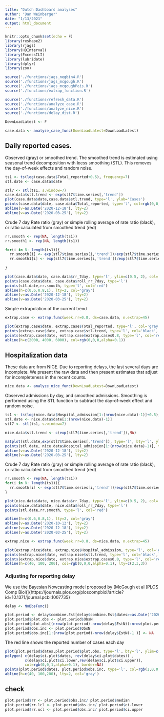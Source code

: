 ```yaml
---
title: "Dutch Dashboard analyses"
author: "Dan Weinberger"
date: "1/13/2021"
output: html_document
---
```


```r
knitr::opts_chunk$set(echo = F)
library(reshape2)
library(rjags)
library(HDInterval)
library(ExcessILI)
library(lubridate)
library(dplyr)
library(zoo)

source('./functions/jags_negbin4.R')
source('./functions/jags_mcgough.R')
source('./functions/jags_mcgoughPois.R')
source('./functions/extrap_function.R')

source('./functions/refresh_data.R')
source('./functions/analyze_case.R')
source('./functions/analyze_nice.R')
source('./functions/delay_dist.R')

DownLoadLatest <- F
```

```r
case.data <- analyze_case_func(DownLoadLatest=DownLoadLatest)
```

## Daily reported cases. 
Observed (gray) or smoothed  trend. The smoothed trend is estimated using seasonal trend decomposition with loess smoothing (STL). This removes the day-of-week effects and random noise.

```r
ts1 <- ts(log(case.data$Total_reported+0.5), frequency=7)
stl.date <- case.data$date

stl7 <- stl(ts1, s.window=7)
case.data$stl.trend <- exp(stl7$time.series[,'trend'])
plot(case.data$date,case.data$stl.trend, type='l', ylab='Cases')
points(case.data$date, case.data$Total_reported, type='l', col=rgb(0,0,0,alpha=0.2))
abline(v=as.Date('2020-12-18'), lty=2)
abline(v=as.Date('2020-03-25'), lty=2)
```

Crude 7 day Rate ratio (gray) or simple rolling average of rate ratio (black), or ratio calculated from smoothed trend (red)

```r
rr.smooth <- rep(NA, length(ts1))
rr.smooth1 <- rep(NA, length(ts1))

for(i in 8: length(ts1)){
  rr.smooth[i] <- exp(stl7$time.series[i,'trend'])/exp(stl7$time.series[i-7,'trend'])
  rr.smooth1[i] <- exp(stl7$time.series[i,'trend'])/exp(stl7$time.series[i-1,'trend'])
  
}

plot(case.data$date, case.data$rr_7day, type='l', ylim=c(0.5, 2), col='gray', ylab='7 Day RR cases', bty='l')
points(case.data$date, case.data$roll_rr_7day, type='l')
points(stl.date,rr.smooth, type='l', col='red')
abline(h=c(0.6,0.8,1), lty=2, col='gray')
abline(v=as.Date('2020-12-18'), lty=2)
abline(v=as.Date('2020-03-25'), lty=2)
```

Simple extrapolation of the current trend

```r
extrap.case <- extrap.func(week.rr=0.8, ds=case.data, n.extrap=45)

```

```r
plot(extrap.case$date, extrap.case$Total_reported, type='l', col='gray', ylab='Expected cases', bty='l', main='Assume 20% decline/week for 45 days')
points(extrap.case$date, extrap.case$stl.trend, type='l', col='black', lty=1)
points(extrap.case$date, extrap.case$extrap.cases0.8, type='l', col='red', lty=2)
abline(h=c(2000, 4000, 6000), col=rgb(0,0,0,alpha=0.1))
```

## Hospitalization data

These data are from NICE. Due to reporting delays, the last several days are incomplete. We present the raw data and then present estimates that adjust for incompleteness in the recent counts.

```r
nice.data <- analyze_nice_func(DownLoadLatest=DownLoadLatest)
```

Observed admissions by day, and smoothed admissions. Smoothing is performed using the STL function to subtract the day-of-week effect and random noise. 

```r
ts1 <- ts(log(nice.data$Hospital_admission[1:(nrow(nice.data)-1)]+0.5), frequency=7)
stl.date <- nice.data$date[1:(nrow(nice.data)-1)]
stl7 <- stl(ts1, s.window=7)

nice.data$stl.trend <- c(exp(stl7$time.series[,'trend']),NA)

matplot(stl.date,exp(stl7$time.series[,'trend']), type='l', bty='l', ylab='Admissions (NICE)', xlab='Date')
points(stl.date, nice.data$Hospital_admission[1:(nrow(nice.data)-1)], type='l', col=rgb(0,0,0,alpha=0.2))
abline(v=as.Date('2020-12-18'), lty=2)
abline(v=as.Date('2020-03-25'), lty=2)
```

Crude 7 day Rate ratio (gray) or simple rolling average of rate ratio (black), or ratio calculated from smoothed trend (red)

```r

rr.smooth <- rep(NA, length(ts1))
for(i in 8: length(ts1)){
  rr.smooth[i] <- exp(stl7$time.series[i,'trend'])/exp(stl7$time.series[i-7,'trend'])
}

plot(nice.data$date, nice.data$rr_7day, type='l', ylim=c(0.5, 2), col='gray', bty='l', ylab='7 day ratio', xlab='Date')
points(nice.data$date, nice.data$roll_rr_7day, type='l')
points(stl.date,rr.smooth, type='l', col='red')

abline(h=c(0.6,0.8,1), lty=2, col='gray')
abline(v=as.Date('2020-10-12'), lty=2)
abline(v=as.Date('2020-12-18'), lty=2)
abline(v=as.Date('2020-03-25'), lty=2)
```


```r
extrap.nice <- extrap.func(week.rr=0.8, ds=nice.data, n.extrap=45)
```

```r
plot(extrap.nice$date, extrap.nice$Hospital_admission, type='l', col='gray', ylab='Expected cases', bty='l', main='Assume 20% decline/week for 45 days')
points(extrap.nice$date, extrap.nice$stl.trend, type='l', col='black', lty=1)
points(extrap.nice$date, extrap.nice$extrap.cases0.8, type='l', col='red', lty=2)
abline(h=c(40, 100, 200), col=rgb(0,0,0,alpha=0.1), lty=c(2,3,3))
```


### Adjusting for reporting delay

We use the Bayesian Nowcasting model proposed by [McGough et al (PLOS Comp Biol)]{https://journals.plos.org/ploscompbiol/article?id=10.1371/journal.pcbi.1007735} 

```r
delay <- NoBbsFunc()
```

```r
plot.period <- delay$combine.Est[delay$combine.Est$dates>=as.Date('2020-12-01'),]
plot.period$plot.obs <- plot.period$ObsN
plot.period$plot.obs[(nrow(plot.period)-nrow(delay$EstN)):nrow(plot.period) ] <- NA
plot.period$obs.inc <- plot.period$ObsN
plot.period$obs.inc[1:(nrow(plot.period)-nrow(delay$EstN)-1 )] <- NA
```


The red line shows the reported number of cases each day
```r

plot(plot.period$dates,plot.period$plot.obs, type='l', bty='l', ylim=c(0, max(plot.period$ObsN,na.rm=T)))
polygon( c(delay$ci.plot$dates, rev(delay$ci.plot$dates)) ,
         c(delay$ci.plot$ci.lower,rev(delay$ci.plot$ci.upper)),
         col=rgb(0,0,1,alpha=0.1), border=NA)
points(plot.period$dates, plot.period$obs.inc, type='l', col=rgb(1,0,0,alpha=0.1))
abline(h=c(40, 100,200), lty=2, col='gray')


```
## check
```r
plot.period$rr <- plot.period$obs.inc/ plot.period$median
plot.period$rr.lcl <- plot.period$obs.inc/ plot.period$ci.lower
plot.period$rr.ucl <- plot.period$obs.inc/ plot.period$ci.upper

```

